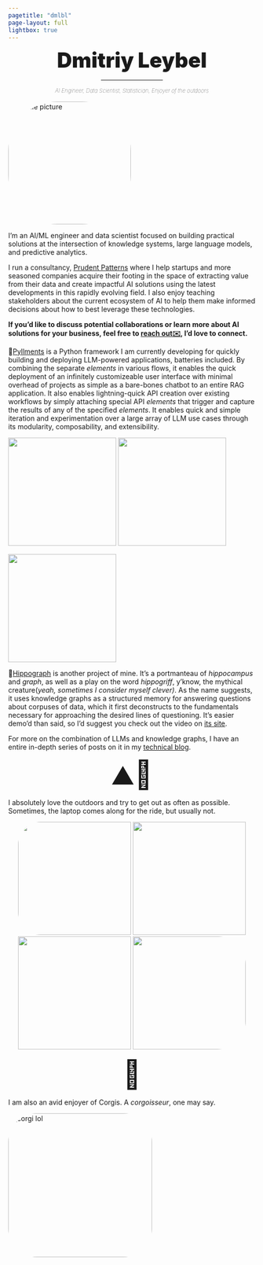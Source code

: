 ```yaml
---
pagetitle: "dmlbl"
page-layout: full
lightbox: true
---
```

<div style="margin: auto; text-align: center; display: flex; flex-direction: column; align-items: center; gap: .05em; line-height: 1.2; margin-bottom: 1em;">
   <span style="font-weight: 900; font-size: 3em;">Dmitriy Leybel</span>
   <hr style="width: 25%;">
   <span style="font-weight: 100; font-size: .80em;">*AI Engineer, Data Scientist, Statistician, Enjoyer of the outdoors*</span>
</div>

::: {layout="[25,80]"}
<img src="images/profile_pic.jpg" alt="profile picture" style="border-radius: 40%;  object-fit: cover;" width="250"/>

<div>
I'm an AI/ML engineer and data scientist focused on building practical solutions at the intersection of knowledge systems, large language models, and predictive analytics.

I run a consultancy, [Prudent Patterns](https://prudentpatterns.com) where I help startups and more seasoned companies acquire their footing in the space of extracting value from their data and create impactful AI solutions using the latest developments in this rapidly evolving field. I also enjoy teaching stakeholders about the current ecosystem of AI to help them make informed decisions about how to best leverage these technologies.

**If you'd like to discuss potential collaborations or learn more about AI solutions for your business, feel free to [reach out✉️](mailto:dmleybel@gmail.com), I'd love to connect.**
</div>
:::

::: {layout="[80,30]"}

🧠[Pyllments](https://github.com/Prudent-Patterns/pyllments) is a Python framework I am currently developing for quickly building and deploying LLM-powered applications, batteries included. By combining the separate *elements* in various flows, it enables the quick deployment of an infinitely customizeable user interface with minimal overhead of projects as simple as a bare-bones chatbot to an entire RAG application. It also enables lightning-quick API creation over existing workflows by simply attaching special API *elements* that trigger and capture the results of any of the specified *elements*.
It enables quick and simple iteration and experimentation over a large array of LLM use cases through its modularity, composability, and extensibility.

![](images/ragflow.png){.lightbox width="220"} ![](images/ragflow_GUI.jpg){.lightbox width="220"}
:::

::: {layout="[24,80]"}

![](images/hippograph_scn.jpg){.lightbox width="220"}
<div>
🦛[Hippograph](https://hippograph.io) is another project of mine. It's a portmanteau of *hippocampus* and *graph*, as well as a play on the word *hippogriff*, y'know, the mythical creature(*yeah, sometimes I consider myself clever)*. As the name suggests, it uses knowledge graphs as a structured memory for answering questions about corpuses of data, which it first deconstructs to the fundamentals necessary for approaching the desired lines of questioning. It's easier demo'd than said, so I'd suggest you check out the video on [its site](https://hippograph.io).

For more on the combination of LLMs and knowledge graphs, I have an entire in-depth series of posts on it in my [technical blog](technical_blog.qmd).
</div>

:::
<span style="font-size: 4em; text-align: center; display: block">⛰️🌲</span>

I absolutely love the outdoors and try to get out as often as possible. Sometimes, the laptop comes along for the ride, but usually not.

<div style="margin: auto; display: block; text-align: center;">
![](images/outdoor_1.jpg){height="230" style="border-top-left-radius: 20%; border-bottom-left-radius: 20%;"}
![](images/outdoor_2.jpg){height="230"}
![](images/outdoor_3.jpg){height="230"}
![](images/outdoor_0.jpg){height="230" style="border-top-right-radius: 25%; border-bottom-right-radius: 25%;"}
</div>

<span style="font-size: 4em; text-align: center; display: block">🐶</span>

I am also an avid enjoyer of Corgis. A *corgoisseur*, one may say.

<img src="images/corgo_pic.jpg" alt="corgi lol" style="border-radius: 20%;  object-fit: cover;" width="293"/>